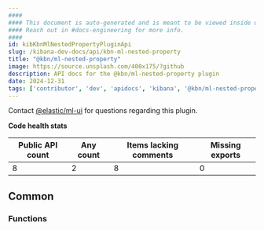```yaml
---
####
#### This document is auto-generated and is meant to be viewed inside our experimental, new docs system.
#### Reach out in #docs-engineering for more info.
####
id: kibKbnMlNestedPropertyPluginApi
slug: /kibana-dev-docs/api/kbn-ml-nested-property
title: "@kbn/ml-nested-property"
image: https://source.unsplash.com/400x175/?github
description: API docs for the @kbn/ml-nested-property plugin
date: 2024-12-31
tags: ['contributor', 'dev', 'apidocs', 'kibana', '@kbn/ml-nested-property']
---
```




Contact [@elastic/ml-ui](https://github.com/orgs/elastic/teams/ml-ui) for questions regarding this plugin.

**Code health stats**

| Public API count  | Any count | Items lacking comments | Missing exports |
|-------------------|-----------|------------------------|-----------------|
| 8 | 2 | 8 | 0 |

## Common

### Functions
<DocDefinitionList data={kbnMlNestedPropertyObj.common.functions}/>

